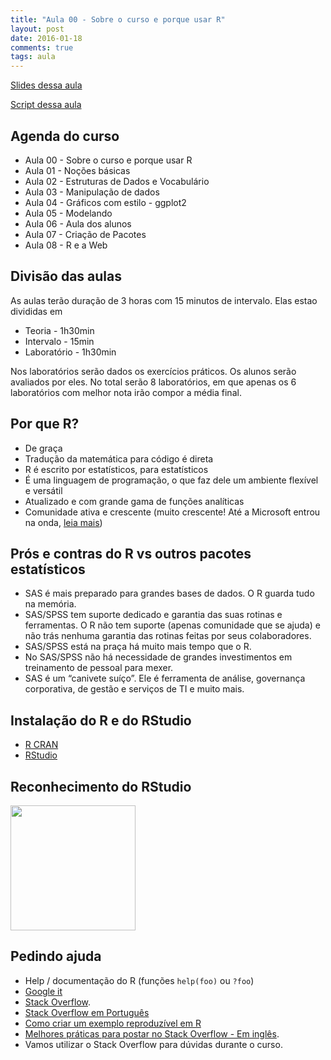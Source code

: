 ```yaml
---
title: "Aula 00 - Sobre o curso e porque usar R"
layout: post
date: 2016-01-18
comments: true
tags: aula
---
```


<a href="http://curso-r.github.io/verao2016/aula_00_01_apresentacao" target="_blank">Slides dessa aula</a>

<a href="https://github.com/curso-r/verao2016/blob/gh-pages/script/aula_00_01.R" target="_blank">Script dessa aula</a>

## Agenda do curso 

* Aula 00 - Sobre o curso e porque usar R
* Aula 01 - Noções básicas
* Aula 02 - Estruturas de Dados e Vocabulário
* Aula 03 - Manipulação de dados
* Aula 04 - Gráficos com estilo - ggplot2
* Aula 05 - Modelando
* Aula 06 - Aula dos alunos
* Aula 07 - Criação de Pacotes
* Aula 08 - R e a Web

## Divisão das aulas 

As aulas terão duração de 3 horas com 15 minutos de intervalo. Elas estao divididas em

* Teoria - 1h30min
* Intervalo - 15min
* Laboratório - 1h30min

Nos laboratórios serão dados os exercícios práticos. Os alunos serão avaliados por eles.
No total serão 8 laboratórios, em que apenas os 6 laboratórios com melhor nota irão compor a média final.

## Por que R?

* De graça
* Tradução da matemática para código é direta
* R é escrito por estatísticos, para estatísticos
* É uma linguagem de programação, o que faz dele um ambiente flexível e versátil
* Atualizado e com grande gama de funções analíticas
* Comunidade ativa e crescente (muito crescente! Até a Microsoft entrou na onda, [leia mais](http://blog.revolutionanalytics.com/2016/01/microsoft-r-open.html))

## Prós e contras do R vs outros pacotes estatísticos

* SAS é mais preparado para grandes bases de dados. O R guarda tudo na memória.
* SAS/SPSS tem suporte dedicado e garantia das suas rotinas e ferramentas. O R não tem suporte (apenas comunidade que se ajuda) e não trás nenhuma garantia das rotinas feitas por seus colaboradores.
* SAS/SPSS está na praça há muito mais tempo que o R.
* No SAS/SPSS não há necessidade de grandes investimentos em treinamento de pessoal para mexer.
* SAS é um "canivete suíço". Ele é ferramenta de análise, governança corporativa, de gestão e serviços de TI e muito mais.

## Instalação do R e do RStudio

- [R CRAN](http://cran.r-project.org/)
- [RStudio](http://www.rstudio.com/)

## Reconhecimento do RStudio

<img src="http://www.rstudio.com/wp-content/uploads/2014/06/RStudio-Ball.png" style="width:200px;">

## Pedindo ajuda

- Help / documentação do R (funções `help(foo)` ou `?foo`)
- [Google it](http://bit.ly/1u7tlv1)
- [Stack Overflow](http://stackoverflow.com/).
- [Stack Overflow em Português](http://pt.stackoverflow.com/)
- [Como criar um exemplo reproduzível em R](http://meta.pt.stackoverflow.com/questions/824/como-criar-um-exemplo-m%C3%ADnimo-reproduz%C3%ADvel-em-r)
- [Melhores práticas para postar no Stack Overflow - Em inglês](http://stackoverflow.com/help/how-to-ask).
- Vamos utilizar o Stack Overflow para dúvidas durante o curso.
